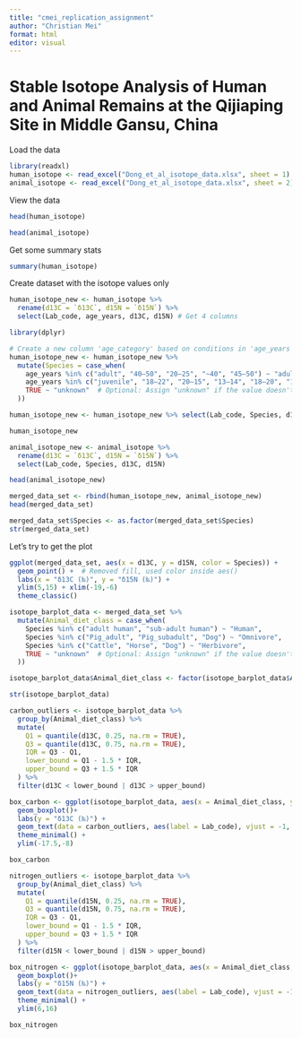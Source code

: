 ```yaml
---
title: "cmei_replication_assignment"
author: "Christian Mei"
format: html
editor: visual
---
```


# Stable Isotope Analysis of Human and Animal Remains at the Qijiaping Site in Middle Gansu, China

Load the data

```r
library(readxl)
human_isotope <- read_excel("Dong_et_al_isotope_data.xlsx", sheet = 1)
animal_isotope <- read_excel("Dong_et_al_isotope_data.xlsx", sheet = 2)
```

View the data

```r
head(human_isotope)
```

```r
head(animal_isotope)
```

Get some summary stats

```r
summary(human_isotope)
```

Create dataset with the isotope values only

```r
human_isotope_new <- human_isotope %>%
  rename(d13C = `δ13C`, d15N = `δ15N`) %>%
  select(Lab_code, age_years, d13C, d15N) # Get 4 columns

library(dplyr)

# Create a new column 'age_category' based on conditions in 'age_years'
human_isotope_new <- human_isotope_new %>%
  mutate(Species = case_when(
    age_years %in% c("adult", "40–50", "20–25", "~40", "45–50") ~ "adult human",
    age_years %in% c("juvenile", "18–22", "20–15", "13–14", "18–20", "12–16", "11–13", "7–8", "11–16") ~ "sub-adult human",
    TRUE ~ "unknown"  # Optional: Assign "unknown" if the value doesn't match any category
  ))

human_isotope_new <- human_isotope_new %>% select(Lab_code, Species, d13C, d15N)

human_isotope_new
```

```r
animal_isotope_new <- animal_isotope %>%
  rename(d13C = `δ13C`, d15N = `δ15N`) %>%
  select(Lab_code, Species, d13C, d15N)

head(animal_isotope_new)
```

```r
merged_data_set <- rbind(human_isotope_new, animal_isotope_new)
head(merged_data_set)
```

```r
merged_data_set$Species <- as.factor(merged_data_set$Species)
str(merged_data_set)
```

Let's try to get the plot

```r
ggplot(merged_data_set, aes(x = d13C, y = d15N, color = Species)) +
  geom_point() +  # Removed fill, used color inside aes()
  labs(x = "δ13C (‰)", y = "δ15N (‰)") +
  ylim(5,15) + xlim(-19,-6)
  theme_classic()
```

```r
isotope_barplot_data <- merged_data_set %>%
  mutate(Animal_diet_class = case_when(
    Species %in% c("adult human", "sub-adult human") ~ "Human",
    Species %in% c("Pig_adult", "Pig_subadult", "Dog") ~ "Omnivore",
    Species %in% c("Cattle", "Horse", "Dog") ~ "Herbivore",
    TRUE ~ "unknown"  # Optional: Assign "unknown" if the value doesn't match any category
  ))

isotope_barplot_data$Animal_diet_class <- factor(isotope_barplot_data$Animal_diet_class, levels = c("Human", "Omnivore", "Herbivore")) #levels is used so that they appear in the order shown in the original figure

str(isotope_barplot_data)
```

```r
carbon_outliers <- isotope_barplot_data %>%
  group_by(Animal_diet_class) %>%
  mutate(
    Q1 = quantile(d13C, 0.25, na.rm = TRUE),
    Q3 = quantile(d13C, 0.75, na.rm = TRUE),
    IQR = Q3 - Q1,
    lower_bound = Q1 - 1.5 * IQR,
    upper_bound = Q3 + 1.5 * IQR
  ) %>%
  filter(d13C < lower_bound | d13C > upper_bound)
```

```r
box_carbon <- ggplot(isotope_barplot_data, aes(x = Animal_diet_class, y = d13C)) +
  geom_boxplot()+
  labs(y = "δ13C (‰)") +
  geom_text(data = carbon_outliers, aes(label = Lab_code), vjust = -1, color = "black") +
  theme_minimal() +
  ylim(-17.5,-8)

box_carbon
```

```r
nitrogen_outliers <- isotope_barplot_data %>%
  group_by(Animal_diet_class) %>%
  mutate(
    Q1 = quantile(d15N, 0.25, na.rm = TRUE),
    Q3 = quantile(d15N, 0.75, na.rm = TRUE),
    IQR = Q3 - Q1,
    lower_bound = Q1 - 1.5 * IQR,
    upper_bound = Q3 + 1.5 * IQR
  ) %>%
  filter(d15N < lower_bound | d15N > upper_bound)
```

```r
box_nitrogen <- ggplot(isotope_barplot_data, aes(x = Animal_diet_class, y = d15N)) +
  geom_boxplot()+
  labs(y = "δ15N (‰)") +
  geom_text(data = nitrogen_outliers, aes(label = Lab_code), vjust = -1, color = "black") +
  theme_minimal() +
  ylim(6,16)

box_nitrogen
```
